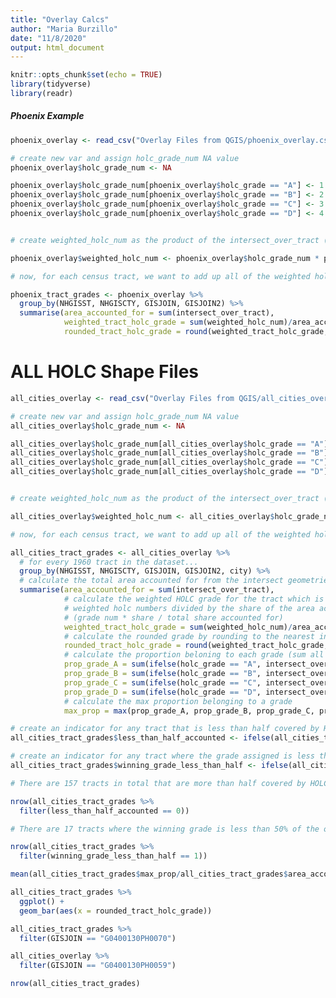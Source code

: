 ```yaml
---
title: "Overlay Calcs"
author: "Maria Burzillo"
date: "11/8/2020"
output: html_document
---
```


```r
knitr::opts_chunk$set(echo = TRUE)
library(tidyverse)
library(readr)
```


##### Phoenix Example

```r
phoenix_overlay <- read_csv("Overlay Files from QGIS/phoenix_overlay.csv")

```

```r

# create new var and assign holc_grade_num NA value
phoenix_overlay$holc_grade_num <- NA

phoenix_overlay$holc_grade_num[phoenix_overlay$holc_grade == "A"] <- 1
phoenix_overlay$holc_grade_num[phoenix_overlay$holc_grade == "B"] <- 2
phoenix_overlay$holc_grade_num[phoenix_overlay$holc_grade == "C"] <- 3
phoenix_overlay$holc_grade_num[phoenix_overlay$holc_grade == "D"] <- 4



```

```r

# create weighted_holc_num as the product of the intersect_over_tract (proportion of the tract taken up by the intersect area) and the holc grade number value

phoenix_overlay$weighted_holc_num <- phoenix_overlay$holc_grade_num * phoenix_overlay$intersect_over_tract

```

```r

# now, for each census tract, we want to add up all of the weighted holc nums 

phoenix_tract_grades <- phoenix_overlay %>%
  group_by(NHGISST, NHGISCTY, GISJOIN, GISJOIN2) %>%
  summarise(area_accounted_for = sum(intersect_over_tract),
            weighted_tract_holc_grade = sum(weighted_holc_num)/area_accounted_for,
            rounded_tract_holc_grade = round(weighted_tract_holc_grade,0))

```

# ALL HOLC Shape Files

```r
all_cities_overlay <- read_csv("Overlay Files from QGIS/all_cities_overlay.csv")

```

```r

# create new var and assign holc_grade_num NA value
all_cities_overlay$holc_grade_num <- NA

all_cities_overlay$holc_grade_num[all_cities_overlay$holc_grade == "A"] <- 1
all_cities_overlay$holc_grade_num[all_cities_overlay$holc_grade == "B"] <- 2
all_cities_overlay$holc_grade_num[all_cities_overlay$holc_grade == "C"] <- 3
all_cities_overlay$holc_grade_num[all_cities_overlay$holc_grade == "D"] <- 4



```

```r

# create weighted_holc_num as the product of the intersect_over_tract (proportion of the tract taken up by the intersect area) and the holc grade number value

all_cities_overlay$weighted_holc_num <- all_cities_overlay$holc_grade_num * all_cities_overlay$intersect_over_tract

```

```r

# now, for each census tract, we want to add up all of the weighted holc nums 

all_cities_tract_grades <- all_cities_overlay %>%
  # for every 1960 tract in the dataset...
  group_by(NHGISST, NHGISCTY, GISJOIN, GISJOIN2, city) %>%
  # calculate the total area accounted for from the intersect geometries. This gives the   share of the tract's area that received an HOLC grade
  summarise(area_accounted_for = sum(intersect_over_tract),
            # calculate the weighted HOLC grade for the tract which is the sum of the   
            # weighted holc numbers divided by the share of the area accounted for 
            # (grade num * share / total share accounted for)
            weighted_tract_holc_grade = sum(weighted_holc_num)/area_accounted_for,
            # calculate the rounded grade by rounding to the nearest integer
            rounded_tract_holc_grade = round(weighted_tract_holc_grade,0),
            # calculate the proportion beloning to each grade (sum all proportions belonging to each grade)
            prop_grade_A = sum(ifelse(holc_grade == "A", intersect_over_tract, 0)),
            prop_grade_B = sum(ifelse(holc_grade == "B", intersect_over_tract, 0)),
            prop_grade_C = sum(ifelse(holc_grade == "C", intersect_over_tract, 0)),
            prop_grade_D = sum(ifelse(holc_grade == "D", intersect_over_tract, 0)),
            # calculate the max proportion belonging to a grade
            max_prop = max(prop_grade_A, prop_grade_B, prop_grade_C, prop_grade_D))

# create an indicator for any tract that is less than half covered by HOLC areas
all_cities_tract_grades$less_than_half_accounted <- ifelse(all_cities_tract_grades$area_accounted_for < .5, 1, 0)

# create an indicator for any tract where the grade assigned is less than half of the total graded area
all_cities_tract_grades$winning_grade_less_than_half <- ifelse(all_cities_tract_grades$max_prop/all_cities_tract_grades$area_accounted_for < .5, 1, 0)

```



```r

# There are 157 tracts in total that are more than half covered by HOLC grades

nrow(all_cities_tract_grades %>%
  filter(less_than_half_accounted == 0))

# There are 17 tracts where the winning grade is less than 50% of the overall graded area

nrow(all_cities_tract_grades %>%
  filter(winning_grade_less_than_half == 1))

mean(all_cities_tract_grades$max_prop/all_cities_tract_grades$area_accounted_for, na.rm = T)


```


```r
all_cities_tract_grades %>%
  ggplot() +
  geom_bar(aes(x = rounded_tract_holc_grade))
```


```r
all_cities_tract_grades %>%
  filter(GISJOIN == "G0400130PH0070")

all_cities_overlay %>%
  filter(GISJOIN == "G0400130PH0059")
```

```r
nrow(all_cities_tract_grades)


```

